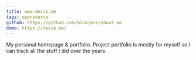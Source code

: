 ```yaml
---
title: www.dexie.me
tags: opensource
github: https://github.com/minajevs/about_me
demo: https://dexie.me/
---
```


My personal homepage & portfolio. Project portfolio is mostly for myself so I can track all the stuff I did over the years.
